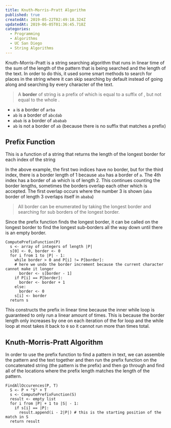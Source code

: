 ```yaml
---
title: Knuth-Morris-Pratt Algorithm
published: true
createdAt: 2019-05-22T02:49:18.324Z
updatedAt: 2019-06-05T01:36:45.718Z
categories:
  - Programming
  - Algorithms
  - UC San Diego
  - String Algorithms
---
```



Knuth-Morris-Pratt is a string searching algorithm that runs in linear time of the sum of the length of the pattern that
is being searched and the length of the text. In order to do this, it used some smart methods to search for places in
the string where it can skip searching by default instead of going along and searching by every character of the text.

> A **border** of string <M i="S" /> is a prefix of <M i="S" /> which is equal to a suffix of <M i="S" />, but not equal
> to the whole <M i="S" />.

- `a` is a border of `arba`
- `ab` is a border of `abcdab`
- `abab` is a border of `ababab`
- `ab` is not a border of `ab` (because there is no suffix that matches a prefix)

## Prefix Function

This is a function of a string that returns the length of the longest border for each index of the string

<M b="\begin{bmatrix}
    a & b & a & b & a & b & c & a & a & b \\
    0 & 0 & 1 & 2 & 3 & 4 & 0 & 1 & 1 & 2 \\
\end{bmatrix}" />

In the above example, the first two indices have no border, but for the third index, there is a border length of 1
because `aba` has a border of `a`. The 4th index has a border of `ab` which is of length 2. This continues counting the
border lengths, sometimes the borders overlap each other which is accepted. The first overlap occurs where the number 3
is shown (`aba` border of length 3 overlaps itself in `ababa`)

> All border can be enumerated by taking the longest border and searching for sub borders of the longest border.

Since the prefix function finds the longest border, it can be called on the longest border to find the longest
sub-borders all the way down until there is an empty border.

```text
ComputePrefixFunction(P)
  s <- array of integers of length |P|
  s[0] <- 0, border <- 0
  for i from 1 to |P| - 1:
    while border > 0 and P[i] != P[border]:
    # here we undo the border increment because the current character cannot make it longer
      border <- s[border - 1]
    if P[i] == P[border]:
      border <- border + 1
    else:
      border <- 0
    s[i] <- border
  return s
```

This constructs the prefix in linear time because the inner while loop is guaranteed to only run a linear amount of
times. This is because the border length only increases by one on each iteration of the for loop and the while loop at
most takes it back to `0` so it cannot run more than <M i="|P|" /> times total.

## Knuth-Morris-Pratt Algorithm

In order to use the prefix function to find a pattern in text, we can assemble the pattern and the text together and
then run the prefix function on the concatenated string (the pattern is the prefix) and then go through and find all of
the locations where the prefix length matches the length of the pattern.

```text
FindAllOccurences(P, T)
  S <- P + "$" + T
  s <- ComputePrefixFunction(S)
  result <- empty list
  for i from |P| + 1 to |S| - 1:
    if s[i] == |P|:
      result.append(i - 2|P|) # this is the starting position of the match in S
  return result
```
